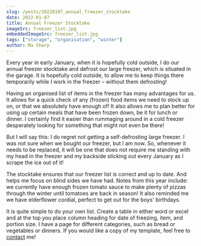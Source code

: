 ```yaml
---
slug: /posts/20220107_annual_freezer_stocktake
date: 2022-01-07
title: Annual Freezer Stocktake
imageSrc: freezer_list.jpg
embeddedImageSrc: freezer_list.jpg
tags: ["storage", "organisation", "winter"]
author: Ma Sharp
---
```


Every year in early January, when it is hopefully cold outside, I do our annual freezer stocktake and defrost our large freezer, which is situated in the garage. It is hopefully cold outside, to allow me to keep things there temporarily while I work in the freezer – without them defrosting! 

Having an organised list of items in the freezer has many advantages for us. It allows for a quick check of any (frozen) food items we need to stock up on, or that we absolutely have enough of! It also allows me to plan better for using up certain meals that have been frozen down, be it for lunch or dinner. I certainly find it easier than rummaging around in a cold freezer desperately looking for something that might not even be there! 

But I will say this: I do regret not getting a self-defrosting large freezer. I was not sure when we bought our freezer, but I am now. So, whenever it needs to be replaced, it will be one that does not require me standing with my head in the freezer and my backside sticking out every January as I scrape the ice out of it! 

The stocktake ensures that our freezer list is correct and up to date. And helps me focus on blind sides we have had. Notes from this year include: we currently have enough frozen tomato sauce to make plenty of pizzas through the winter until tomatoes are back in season! It also reminded me we have elderflower cordial, perfect to get out for the boys' birthdays. 

It is quite simple to do your own list. Create a table in either word or excel and at the top you place column heading for date of freezing, item, and portion size. I have a page for different categories, such as bread or vegetables or dinners.  If you would like a copy of my template, feel free to [contact](https://masharphomecooking.com/contact) me!